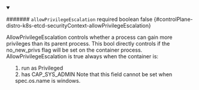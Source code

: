 
<details className="config-field" data-expandable="false" open>
<summary>

####### `allowPrivilegeEscalation` <span className="config-field-required" data-required="false">required</span> <span className="config-field-type">boolean</span> <span className="config-field-default">false</span> <span className="config-field-enum"></span> {#controlPlane-distro-k8s-etcd-securityContext-allowPrivilegeEscalation}

AllowPrivilegeEscalation controls whether a process can gain more
privileges than its parent process. This bool directly controls if
the no_new_privs flag will be set on the container process.
AllowPrivilegeEscalation is true always when the container is:
1) run as Privileged
2) has CAP_SYS_ADMIN
Note that this field cannot be set when spec.os.name is windows.

</summary>



</details>

